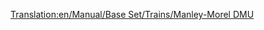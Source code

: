 [[Translation:en/Manual/Base Set/Trains/Manley-Morel DMU]]
{{it/Manual/Base Set/Trains/Treni|Image=[[File:en/Manual/Base Set/Trains/Manleymoreldmu.png]]
|Name=Manley-Morel DMU
|Cost=€ 25.780
|Speed=112 km/h (70 mph, 31 m/s)
|Weight=32 t
|Power=608 hp (453 kW)
|Annual=€ 2.588
|Designed=1956
|Lifespan=12
|Capacity=76 passeggeri
|Description=La DMU Manley-Morel è un'unità multipla diesel che per impostazione predefinita viene fornita con due unità e trasporta passeggeri.

Questi treni sono davvero adatti solo per il trasporto leggero di passeggeri, in quanto non hanno il potere di trasportare merci più pesanti e di tirare più carrelli. Potresti aggiungere più unità per aumentare potenza e capacità (in vero stile DMU), ma rimarrebbe la limitazione a 112 Km all'ora, quindi l'opzione migliore sarebbe aspettare che venga introdotta la [[it/Manual/Base Set/Trains/SH '125'|SH "125"]] nel 1977 e usare quella

Considerate però che quando treni più veloci arrivano su una grande rete, rimarranno bloccati dietro queste unità poco veloci che rallentano l'intera rete, quindi è necessario aggiornare l'intero parco locomotive oppure mantenere le DMU su una sezione separata di traccia o in alternativa costruire [[en/Sezioni di sorpasso]].

Questo treno è reso obsoleto dal [[it/Manual/Base Set/Trains/Dash|"Dash"]] che è stato introdotto nel 1984, 11 km orari più veloce e 100 hp più potente - non sembra molto, ma hanno una forte accelerazione che le rende competitive!


|Real-life=Questa è la versione Transport Tycoon della [http://en.wikipedia.org/wiki/BR_Class_101 Metro-Cammell Classe 101 DMU] che è stata introdotta come parte del piano di modernizzazione delle ferrovie del 1956, progettato per sostituire le locomotive a vapore in loco e linee semi-espresse. È rappresentativo dello stile generale dei DMU introdotti tra la fine degli anni '50 e l'inizio degli anni '60. Incredibilmente, nonostante la durata della vita di 12 anni del TTD, queste macchine si potevano ancora vedere attraversare la campagna britannica fino al 2003! Operano ancora su linee ferroviarie preservate.
}}
